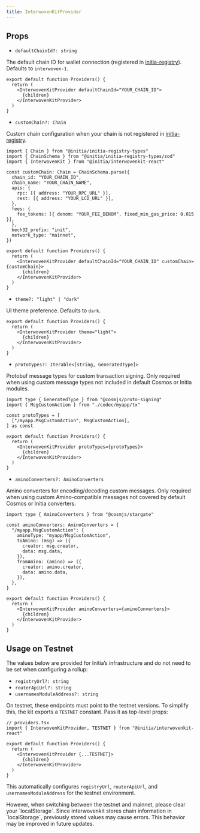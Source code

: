 ```yaml
---
title: InterwovenKitProvider
---
```


## Props

- `defaultChainId?: string`

The default chain ID for wallet connection (registered in [initia-registry](https://github.com/initia-labs/initia-registry/)). Defaults to `interwoven-1`.

```tsx
export default function Providers() {
  return (
    <InterwovenKitProvider defaultChainId="YOUR_CHAIN_ID">
      {children}
    </InterwovenKitProvider>
  )
}
```

- `customChain?: Chain`

Custom chain configuration when your chain is not registered in [initia-registry](https://github.com/initia-labs/initia-registry/).

```tsx
import { Chain } from "@initia/initia-registry-types"
import { ChainSchema } from "@initia/initia-registry-types/zod"
import { InterwovenKit } from "@initia/interwovenkit-react"

const customChain: Chain = ChainSchema.parse({
  chain_id: "YOUR_CHAIN_ID",
  chain_name: "YOUR_CHAIN_NAME",
  apis: {
    rpc: [{ address: "YOUR_RPC_URL" }],
    rest: [{ address: "YOUR_LCD_URL" }],
  },
  fees: {
    fee_tokens: [{ denom: "YOUR_FEE_DENOM", fixed_min_gas_price: 0.015 }],
  },
  bech32_prefix: "init",
  network_type: "mainnet",
})

export default function Providers() {
  return (
    <InterwovenKitProvider defaultChainId="YOUR_CHAIN_ID" customChain={customChain}>
      {children}
    </InterwovenKitProvider>
  )
}
```

- `theme?: "light" | "dark"`

UI theme preference. Defaults to `dark`.

```tsx
export default function Providers() {
  return (
    <InterwovenKitProvider theme="light">
      {children}
    </InterwovenKitProvider>
  )
}
```

- `protoTypes?: Iterable<[string, GeneratedType]>`

Protobuf message types for custom transaction signing. Only required when using custom message types not included in default Cosmos or Initia modules.

```tsx
import type { GeneratedType } from "@cosmjs/proto-signing"
import { MsgCustomAction } from "./codec/myapp/tx"

const protoTypes = [
  ["/myapp.MsgCustomAction", MsgCustomAction],
] as const

export default function Providers() {
  return (
    <InterwovenKitProvider protoTypes={protoTypes}>
      {children}
    </InterwovenKitProvider>
  )
}
```

- `aminoConverters?: AminoConverters`

Amino converters for encoding/decoding custom messages. Only required when using custom Amino-compatible messages not covered by default Cosmos or Initia converters.

```tsx
import type { AminoConverters } from "@cosmjs/stargate"

const aminoConverters: AminoConverters = {
  "/myapp.MsgCustomAction": {
    aminoType: "myapp/MsgCustomAction",
    toAmino: (msg) => ({
      creator: msg.creator,
      data: msg.data,
    }),
    fromAmino: (amino) => ({
      creator: amino.creator,
      data: amino.data,
    }),
  },
}

export default function Providers() {
  return (
    <InterwovenKitProvider aminoConverters={aminoConverters}>
      {children}
    </InterwovenKitProvider>
  )
}
```

## Usage on Testnet

The values below are provided for Initia’s infrastructure and do not need to be set when configuring a rollup:

- `registryUrl?: string`
- `routerApiUrl?: string`
- `usernamesModuleAddress?: string`

On testnet, these endpoints must point to the testnet versions. To simplify this, the kit exports a `TESTNET` constant. Pass it as top-level props:

```tsx
// providers.tsx
import { InterwovenKitProvider, TESTNET } from "@initia/interwovenkit-react"

export default function Providers() {
  return (
    <InterwovenKitProvider {...TESTNET}>
      {children}
    </InterwovenKitProvider>
  )
}
```

This automatically configures `registryUrl`, `routerApiUrl`, and `usernamesModuleAddress` for the testnet environment.

<Warning>
  However, when switching between the testnet and mainnet, please clear your
  `localStorage`. Since interwovenkit stores chain information in
  `localStorage`, previously stored values may cause errors. This behavior may be
  improved in future updates.
</Warning>
